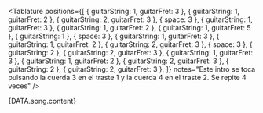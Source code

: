 <Tablature
  positions={[
    { guitarString: 1, guitarFret: 3 },
    { guitarString: 1, guitarFret: 2 },
    { guitarString: 2, guitarFret: 3 },
    { space: 3 },
    { guitarString: 1, guitarFret: 3 },
    { guitarString: 1, guitarFret: 2 },
    { guitarString: 1, guitarFret: 5 },
    { guitarString: 1 },
    { space: 3 },
    { guitarString: 1, guitarFret: 3 },
    { guitarString: 1, guitarFret: 2 },
    { guitarString: 2, guitarFret: 3 },
    { space: 3 },
    { guitarString: 2 },
    { guitarString: 2, guitarFret: 3 },
    { guitarString: 1, guitarFret: 3 },
    { guitarString: 1, guitarFret: 2 },
    { guitarString: 2, guitarFret: 3 },
    { guitarString: 2 },
    { guitarString: 2, guitarFret: 3 },
  ]}
  notes="Este intro se toca pulsando la cuerda 3 en el traste 1 y la cuerda 4 en el traste 2. Se repite 4 veces"
/>

<Space size={6} />

<LyricsAndChords chords={DATA.song.chords}>{DATA.song.content}</LyricsAndChords>
